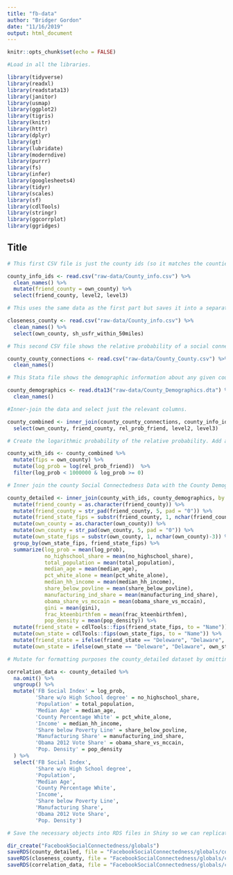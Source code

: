 ```yaml
---
title: "fb-data"
author: "Bridger Gordon"
date: "11/16/2019"
output: html_document
---
```


```r
knitr::opts_chunk$set(echo = FALSE)

#Load in all the libraries.

library(tidyverse)
library(readxl)
library(readstata13)
library(janitor)
library(usmap)
library(ggplot2)
library(tigris)
library(knitr)
library(httr)
library(dplyr)
library(gt)
library(lubridate)
library(moderndive)
library(purrr)
library(fs)
library(infer)
library(googlesheets4)
library(tidyr)
library(scales)
library(sf)
library(cdlTools)
library(stringr)
library(ggcorrplot)
library(ggridges)

```

## Title

```r

# This first CSV file is just the county ids (so it matches the counties names with the IDs that are used in the other datasets to refer to a county).

county_info_ids <- read.csv("raw-data/County_info.csv") %>%
  clean_names() %>%
  mutate(friend_county = own_county) %>%
  select(friend_county, level2, level3)

# This uses the same data as the first part but saves it into a separate object that keeps the distance variable for future plots.

closeness_county <- read.csv("raw-data/County_info.csv") %>%
  clean_names() %>%
  select(own_county, sh_usfr_within_50miles)

# This second CSV file shows the relative probability of a social connection between two counties in the US.

county_county_connections <- read.csv("raw-data/County_County.csv") %>%
  clean_names()

# This Stata file shows the demographic information about any given county, including race, political preference, etc.

county_demographics <- read.dta13("raw-data/County_Demographics.dta") %>%
  clean_names()

```


```r

#Inner-join the data and select just the relevant columns.

county_combined <- inner_join(county_county_connections, county_info_ids, by = "friend_county") %>%
  select(own_county, friend_county, rel_prob_friend, level2, level3)

# Create the logarithmic probability of the relative probability. Add a FIPS column to allow us to identify by county.

county_with_ids <- county_combined %>%
  mutate(fips = own_county) %>%
  mutate(log_prob = log(rel_prob_friend))  %>%
  filter(log_prob < 1000000 & log_prob >= 0)

# Inner join the county Social Connectedness Data with the County Demographics Data. Join by friend_county to FIPS code so that the demographic information that shows with the SCI score matches. Mutate the friend county and own county columns into five number FIPS scores. Also take just the first two numbers of the FIPS score to get the State FIPS code for identification. Then we can group by own_State and friend_State to aggregate it up one level since doing it by county was too much information/data to publish to Shiny. Summarize by state-state combo to get a mean demographic score for the state. Then finally for formatting purposes, use the fips() function to add the state names in (and mutate to change Delaware's name since it came out misspelled in the fips() function).

county_detailed <- inner_join(county_with_ids, county_demographics, by = c("friend_county" = "fips")) %>%
  mutate(friend_county = as.character(friend_county)) %>%
  mutate(friend_county = str_pad(friend_county, 5, pad = "0")) %>%
  mutate(friend_state_fips = substr(friend_county, 1, nchar(friend_county)-3)) %>%
  mutate(own_county = as.character(own_county)) %>%
  mutate(own_county = str_pad(own_county, 5, pad = "0")) %>%
  mutate(own_state_fips = substr(own_county, 1, nchar(own_county)-3)) %>%
  group_by(own_state_fips, friend_state_fips) %>%
  summarize(log_prob = mean(log_prob),
            no_highschool_share = mean(no_highschool_share),
            total_population = mean(total_population),
            median_age = mean(median_age),
            pct_white_alone = mean(pct_white_alone),
            median_hh_income = mean(median_hh_income),
            share_below_povline = mean(share_below_povline),
            manufacturing_ind_share = mean(manufacturing_ind_share),
            obama_share_vs_mccain = mean(obama_share_vs_mccain),
            gini = mean(gini),
            frac_kteenbirthfem = mean(frac_kteenbirthfem),
            pop_density = mean(pop_density)) %>%
  mutate(friend_state = cdlTools::fips(friend_state_fips, to = "Name")) %>%
  mutate(own_state = cdlTools::fips(own_state_fips, to = "Name")) %>%
  mutate(friend_state = ifelse(friend_state == "Deleware", "Delaware", friend_state))  %>%
  mutate(own_state = ifelse(own_state == "Deleware", "Delaware", own_state))

```


```r

# Mutate for formatting purposes the county_detailed dataset by omitting NAs, ungrouping, and changing the column names.

correlation_data <- county_detailed %>%
  na.omit() %>%
  ungroup() %>%
  mutate('FB Social Index' = log_prob, 
         'Share w/o High School degree' = no_highschool_share, 
         'Population' = total_population, 
         'Median Age' = median_age, 
         'County Percentage White' = pct_white_alone, 
         'Income' = median_hh_income, 
         'Share below Poverty Line' = share_below_povline, 
         'Manufacturing Share' = manufacturing_ind_share, 
         'Obama 2012 Vote Share' = obama_share_vs_mccain, 
         'Pop. Density' = pop_density
  ) %>%
  select('FB Social Index', 
         'Share w/o High School degree', 
         'Population', 
         'Median Age', 
         'County Percentage White', 
         'Income', 
         'Share below Poverty Line', 
         'Manufacturing Share', 
         'Obama 2012 Vote Share', 
         'Pop. Density')

```

```r

# Save the necessary objects into RDS files in Shiny so we can replicate globally.

dir_create("FacebookSocialConnectedness/globals")
saveRDS(county_detailed, file = "FacebookSocialConnectedness/globals/county_detailed")
saveRDS(closeness_county, file = "FacebookSocialConnectedness/globals/closeness_county")
saveRDS(correlation_data, file = "FacebookSocialConnectedness/globals/correlations")


```


